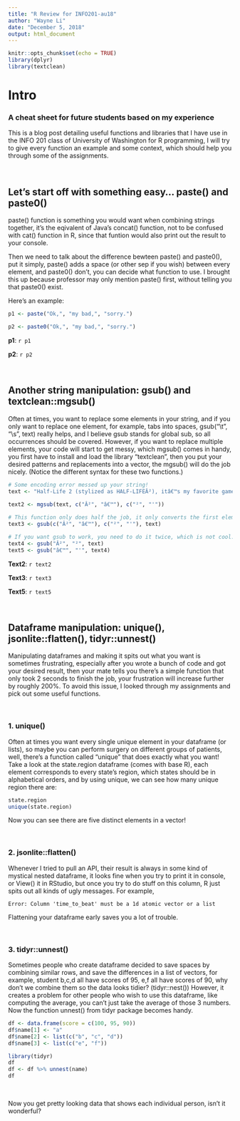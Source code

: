 ```yaml
---
title: "R Review for INFO201-au18"
author: "Wayne Li"
date: "December 5, 2018"
output: html_document
---
```


```r
knitr::opts_chunk$set(echo = TRUE)
library(dplyr)
library(textclean)
```

# Intro

### A cheat sheet for future students based on my experience

This is a blog post detailing useful functions and libraries that I have use in the INFO 201 class of University of Washington for R programming, I will try to give every function an example and some context, which should help you through some of the assignments.

<br>

## Let's start off with something easy... paste() and paste0()

paste() function is something you would want when combining strings together, it's the eqivalent of Java's concat() function, not to be confused with cat() function in R, since that funtion would also print out the result to your console.

Then we need to talk about the difference bewteen paste() and paste0(), put it simply, paste() adds a space (or other sep if you wish) between every element, and paste0() don't, you can decide what function to use. I brought this up because professor may only mention paste() first, without telling you that paste0() exist.

Here's an example:

```r
p1 <- paste("Ok,", "my bad,", "sorry.")

p2 <- paste0("Ok,", "my bad,", "sorry.")

```

<strong>p1</strong>: `r p1`

<strong>p2</strong>: `r p2`

<br>

## Another string manipulation: gsub() and textclean::mgsub()

Often at times, you want to replace some elements in your string, and if you only want to replace one element, for example, tabs into spaces, gsub("\\t", "\\s", text) really helps, and I believe gsub stands for global sub, so all occurrences should be covered.
However, if you want to replace multiple elements, your code will start to get messy, which mgsub() comes in handy, you first have to install and load the library "textclean", then you put your desired patterns and replacements into a vector, the mgsub() will do the job nicely. (Notice the different syntax for these two functions.)


```r
# Some encoding error messed up your string!
text <- "Half-Life 2 (stylized as HALF-LIFEÂ²), itâ€™s my favorite game."
  
text2 <- mgsub(text, c("Â²", "â€™"), c("²", "'"))

# This function only does half the job, it only converts the first element it sees in the vector.
text3 <- gsub(c("Â²", "â€™"), c("²", "'"), text)

# If you want gsub to work, you need to do it twice, which is not cool.
text4 <- gsub("Â²", "²", text)
text5 <- gsub("â€™", "'", text4)
```

<strong>Text2</strong>: `r text2`

<strong>Text3</strong>: `r text3`

<strong>Text5</strong>: `r text5`

<br>

## Dataframe manipulation: unique(), jsonlite::flatten(), tidyr::unnest()

Manipulating dataframes and making it spits out what you want is sometimes frustrating, especially after you wrote a bunch of code and got your desired result, then your mate tells you there's a simple function that only took 2 seconds to finish the job, your frustration will increase further by roughly 200%. To avoid this issue, I looked through my assignments and pick out some useful functions.

<br>

### 1. unique()
Often at times you want every single unique element in your dataframe (or lists), so maybe you can perform surgery on different groups of patients, well, there's a function called "unique" that does exactly what you want! Take a look at the state.region dataframe (comes with base R), each element corresponds to every state's region, which states should be in alphabetical orders, and by using unique, we can see how many unique region there are:

```r
state.region
unique(state.region)
```

Now you can see there are five distinct elements in a vector!

<br> 

### 2. jsonlite::flatten()

Whenever I tried to pull an API, their result is always in some kind of mystical nested dataframe, it looks fine when you try to print it in console, or View() it in RStudio, but once you try to do stuff on this column, R just spits out all kinds of ugly messages. For example,

`Error: Column 'time_to_beat' must be a 1d atomic vector or a list`

Flattening your dataframe early saves you a lot of trouble.

<br>

### 3. tidyr::unnest()

Sometimes people who create dataframe decided to save spaces by combining similar rows, and save the differences in a list of vectors, for example, student b,c,d all have scores of 95, e,f all have scores of 90, why don't we combine them so the data looks tidier? (tidyr::nest()) However, it creates a problem for other people who wish to use this dataframe, like computing the average, you can't just take the average of those 3 numbers. Now the function unnest() from tidyr package becomes handy.

```r
df <- data.frame(score = c(100, 95, 90))
df$name[1] <- "a"
df$name[2] <- list(c("b", "c", "d"))
df$name[3] <- list(c("e", "f"))
```

```r
library(tidyr)
df
df <- df %>% unnest(name)
df
```

<br>

Now you get pretty looking data that shows each individual person, isn't it wonderful?